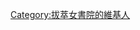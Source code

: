 {{userbox
  |border-c = #000000
  |border-s = 1
  |id-c     = #FFFFFF
  |id-s     = 12
  |id-fc    = #000000
  |info-c   = #CCCCFF
  |info-s   = 10
  |info-fc  = #000066
  |id       = 拔萃
  |info     = 這個用戶是[[拔萃女書院]]的老師、校友或學生。
}}<includeonly>[[Category:拔萃女書院的維基人]]</includeonly>